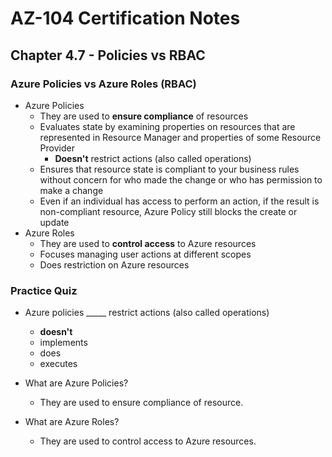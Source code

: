 # AZ-104 Certification Notes
## Chapter 4.7 - Policies vs RBAC

### Azure Policies vs Azure Roles (RBAC)
* Azure Policies
	* They are used to **ensure compliance** of resources
	* Evaluates state by examining properties on resources that are represented in Resource Manager and properties of some Resource Provider
		* **Doesn't** restrict actions (also called operations)
	* Ensures that resource state is compliant to your business rules without concern for who made the change or who has permission to make a change
	* Even if an individual has access to perform an action, if the result is non-compliant resource, Azure Policy still blocks the create or update
* Azure Roles
	* They are used to **control access** to Azure resources
	* Focuses managing user actions at different scopes
	* Does restriction on Azure resources

### Practice Quiz
* Azure policies _____ restrict actions (also called operations)
	* **doesn't**
	* implements
	* does
	* executes

* What are Azure Policies?
	* They are used to ensure compliance of resource.
* What are Azure Roles?
	* They are used to control access to Azure resources.